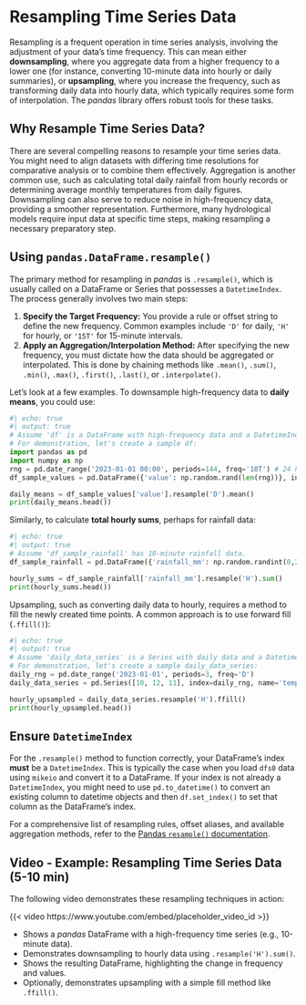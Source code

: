 # Resampling Time Series Data

Resampling is a frequent operation in time series analysis, involving the adjustment of your data's time frequency. This can mean either **downsampling**, where you aggregate data from a higher frequency to a lower one (for instance, converting 10-minute data into hourly or daily summaries), or **upsampling**, where you increase the frequency, such as transforming daily data into hourly data, which typically requires some form of interpolation. The *pandas* library offers robust tools for these tasks.

## Why Resample Time Series Data?

There are several compelling reasons to resample your time series data. You might need to align datasets with differing time resolutions for comparative analysis or to combine them effectively. Aggregation is another common use, such as calculating total daily rainfall from hourly records or determining average monthly temperatures from daily figures. Downsampling can also serve to reduce noise in high-frequency data, providing a smoother representation. Furthermore, many hydrological models require input data at specific time steps, making resampling a necessary preparatory step.

## Using `pandas.DataFrame.resample()`

The primary method for resampling in *pandas* is `.resample()`, which is usually called on a DataFrame or Series that possesses a `DatetimeIndex`. The process generally involves two main steps:

1.  **Specify the Target Frequency:** You provide a rule or offset string to define the new frequency. Common examples include `'D'` for daily, `'H'` for hourly, or `'15T'` for 15-minute intervals.
2.  **Apply an Aggregation/Interpolation Method:** After specifying the new frequency, you must dictate how the data should be aggregated or interpolated. This is done by chaining methods like `.mean()`, `.sum()`, `.min()`, `.max()`, `.first()`, `.last()`, or `.interpolate()`.

Let's look at a few examples. To downsample high-frequency data to **daily means**, you could use:

```python
#| echo: true
#| output: true
# Assume 'df' is a DataFrame with high-frequency data and a DatetimeIndex.
# For demonstration, let's create a sample df:
import pandas as pd
import numpy as np
rng = pd.date_range('2023-01-01 00:00', periods=144, freq='10T') # 24 hours of 10-min data
df_sample_values = pd.DataFrame({'value': np.random.rand(len(rng))}, index=rng)

daily_means = df_sample_values['value'].resample('D').mean()
print(daily_means.head())
```

Similarly, to calculate **total hourly sums**, perhaps for rainfall data:

```python
#| echo: true
#| output: true
# Assume 'df_sample_rainfall' has 10-minute rainfall data.
df_sample_rainfall = pd.DataFrame({'rainfall_mm': np.random.randint(0,2,size=len(rng))}, index=rng)

hourly_sums = df_sample_rainfall['rainfall_mm'].resample('H').sum()
print(hourly_sums.head())
```

Upsampling, such as converting daily data to hourly, requires a method to fill the newly created time points. A common approach is to use forward fill (`.ffill()`):

```python
#| echo: true
#| output: true
# Assume 'daily_data_series' is a Series with daily data and a DatetimeIndex.
# For demonstration, let's create a sample daily_data_series:
daily_rng = pd.date_range('2023-01-01', periods=3, freq='D')
daily_data_series = pd.Series([10, 12, 11], index=daily_rng, name='temp_C')

hourly_upsampled = daily_data_series.resample('H').ffill()
print(hourly_upsampled.head())
```

::: {.callout-tip}
## Ensure `DatetimeIndex`
For the `.resample()` method to function correctly, your DataFrame's index **must** be a `DatetimeIndex`. This is typically the case when you load `dfs0` data using `mikeio` and convert it to a DataFrame. If your index is not already a `DatetimeIndex`, you might need to use `pd.to_datetime()` to convert an existing column to datetime objects and then `df.set_index()` to set that column as the DataFrame's index.
:::

For a comprehensive list of resampling rules, offset aliases, and available aggregation methods, refer to the [Pandas `resample()` documentation](https://pandas.pydata.org/pandas-docs/stable/reference/api/pandas.DataFrame.resample.html).

## Video - Example: Resampling Time Series Data (5-10 min)

The following video demonstrates these resampling techniques in action:

{{< video https://www.youtube.com/embed/placeholder_video_id >}}

*   Shows a *pandas* DataFrame with a high-frequency time series (e.g., 10-minute data).
*   Demonstrates downsampling to hourly data using `.resample('H').sum()`.
*   Shows the resulting DataFrame, highlighting the change in frequency and values.
*   Optionally, demonstrates upsampling with a simple fill method like `.ffill()`.